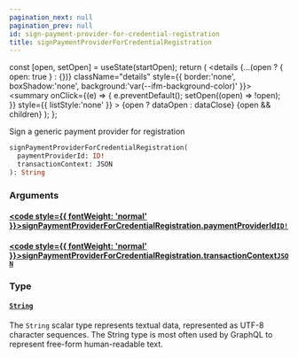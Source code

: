 ```yaml
---
pagination_next: null
pagination_prev: null
id: sign-payment-provider-for-credential-registration
title: signPaymentProviderForCredentialRegistration
---
```









  const [open, setOpen] = useState(startOpen);
  return (
    <details {...(open ? { open: true } : {})} className="details" style={{ border:'none', boxShadow:'none', background:'var(--ifm-background-color)' }}>
      <summary
        onClick={(e) => {
          e.preventDefault();
          setOpen((open) => !open);
        }}
        style={{ listStyle:'none' }}
      >
      {open ? dataOpen : dataClose}
      </summary>
      {open && children}
    </details>
  );
};








Sign a generic payment provider for registration


```graphql
signPaymentProviderForCredentialRegistration(
  paymentProviderId: ID!
  transactionContext: JSON
): String
```




### Arguments

#### [<code style={{ fontWeight: 'normal' }}>signPaymentProviderForCredentialRegistration.<b>paymentProviderId</b></code>](#)<Bullet />[`ID!`](/types/scalars/id.mdx) <Badge class="badge badge--secondary" text="non-null"/> <Badge class="badge badge--secondary" text="scalar"/> 



#### [<code style={{ fontWeight: 'normal' }}>signPaymentProviderForCredentialRegistration.<b>transactionContext</b></code>](#)<Bullet />[`JSON`](/types/scalars/json.mdx) <Badge class="badge badge--secondary" text="scalar"/> 



### Type

#### [`String`](/types/scalars/string.mdx) <Badge class="badge badge--secondary" text="scalar"/> 
The `String` scalar type represents textual data, represented as UTF-8 character sequences. The String type is most often used by GraphQL to represent free-form human-readable text.






